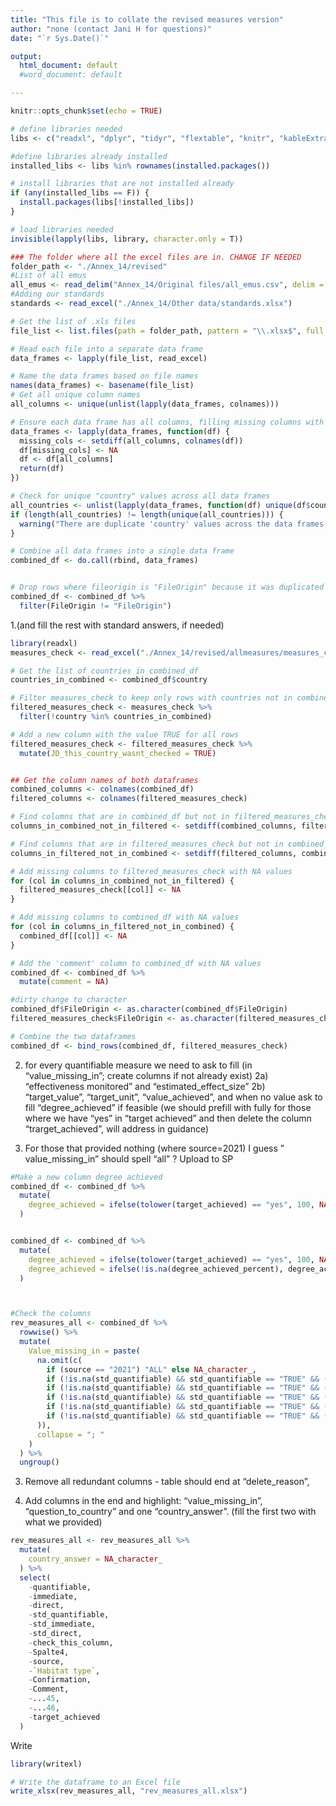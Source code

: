 ```yaml
---
title: "This file is to collate the revised measures version"
author: "none (contact Jani H for questions)"
date: "`r Sys.Date()`"

output:
  html_document: default
  #word_document: default

---
```


```r
knitr::opts_chunk$set(echo = TRUE)

# define libraries needed
libs <- c("readxl", "dplyr", "tidyr", "flextable", "knitr", "kableExtra", "officer", "readr", "tibble") 

#define libraries already installed
installed_libs <- libs %in% rownames(installed.packages())

# install libraries that are not installed already
if (any(installed_libs == F)) {
  install.packages(libs[!installed_libs])
}

# load libraries needed
invisible(lapply(libs, library, character.only = T))

```


```r

### The folder where all the excel files are in. CHANGE IF NEEDED
folder_path <- "./Annex_14/revised"
#List of all emus
all_emus <- read_delim("Annex_14/Original files/all_emus.csv", delim = ";", escape_double = FALSE, trim_ws = TRUE)
#Adding our standards
standards <- read_excel("./Annex_14/Other data/standards.xlsx")

# Get the list of .xls files
file_list <- list.files(path = folder_path, pattern = "\\.xlsx$", full.names = TRUE)

# Read each file into a separate data frame
data_frames <- lapply(file_list, read_excel)

# Name the data frames based on file names
names(data_frames) <- basename(file_list)
# Get all unique column names
all_columns <- unique(unlist(lapply(data_frames, colnames)))

# Ensure each data frame has all columns, filling missing columns with NA
data_frames <- lapply(data_frames, function(df) {
  missing_cols <- setdiff(all_columns, colnames(df))
  df[missing_cols] <- NA
  df <- df[all_columns]
  return(df)
})

# Check for unique "country" values across all data frames
all_countries <- unlist(lapply(data_frames, function(df) unique(df$country)))
if (length(all_countries) != length(unique(all_countries))) {
  warning("There are duplicate 'country' values across the data frames.")
}

# Combine all data frames into a single data frame
combined_df <- do.call(rbind, data_frames)


# Drop rows where fileorigin is "FileOrigin" because it was duplicated in one excel (i checked)
combined_df <- combined_df %>%
  filter(FileOrigin != "FileOrigin")


```

1.(and fill the rest with standard answers, if needed)
```r
library(readxl)
measures_check <- read_excel("./Annex_14/revised/allmeasures/measures_check.xlsx")

# Get the list of countries in combined_df
countries_in_combined <- combined_df$country

# Filter measures_check to keep only rows with countries not in combined_df
filtered_measures_check <- measures_check %>%
  filter(!country %in% countries_in_combined)

# Add a new column with the value TRUE for all rows
filtered_measures_check <- filtered_measures_check %>%
  mutate(JD_this_country_wasnt_checked = TRUE)


## Get the column names of both dataframes
combined_columns <- colnames(combined_df)
filtered_columns <- colnames(filtered_measures_check)

# Find columns that are in combined_df but not in filtered_measures_check
columns_in_combined_not_in_filtered <- setdiff(combined_columns, filtered_columns)

# Find columns that are in filtered_measures_check but not in combined_df
columns_in_filtered_not_in_combined <- setdiff(filtered_columns, combined_columns)

# Add missing columns to filtered_measures_check with NA values
for (col in columns_in_combined_not_in_filtered) {
  filtered_measures_check[[col]] <- NA
}

# Add missing columns to combined_df with NA values
for (col in columns_in_filtered_not_in_combined) {
  combined_df[[col]] <- NA
}

# Add the 'comment' column to combined_df with NA values
combined_df <- combined_df %>%
  mutate(comment = NA)

#dirty change to character
combined_df$FileOrigin <- as.character(combined_df$FileOrigin)
filtered_measures_check$FileOrigin <- as.character(filtered_measures_check$FileOrigin)

# Combine the two dataframes
combined_df <- bind_rows(combined_df, filtered_measures_check)


```

2. for every quantifiable measure we need to ask to fill (in "value_missing_in"; create columns if not already exist)
  2a) "effectiveness monitored" and "estimated_effect_size"
  2b) "target_value", "target_unit", "value_achieved", and when no value ask to fill "degree_achieved" if feasible (we should prefill with fully for those where we have "yes" in "target achieved" and then delete the column "trarget_achieved", will address in guidance) 

5. For those that provided nothing (where source=2021)  I guess " value_missing_in" should spell "all" ?
Upload to SP

```r
#Make a new column degree achieved
combined_df <- combined_df %>%
  mutate(
    degree_achieved = ifelse(tolower(target_achieved) == "yes", 100, NA_real_)
  )


combined_df <- combined_df %>%
  mutate(
    degree_achieved = ifelse(tolower(target_achieved) == "yes", 100, NA_real_),
    degree_achieved = ifelse(!is.na(degree_achieved_percent), degree_achieved_percent, degree_achieved)
  )



#Check the columns
rev_measures_all <- combined_df %>%
  rowwise() %>%
  mutate(
    Value_missing_in = paste(
      na.omit(c(
        if (source == "2021") "ALL" else NA_character_,
        if (!is.na(std_quantifiable) && std_quantifiable == "TRUE" && (is.na(effectiveness_monitored) || effectiveness_monitored == "")) "effectiveness_monitored" else NA_character_,
        if (!is.na(std_quantifiable) && std_quantifiable == "TRUE" && (is.na(target_value) || target_value == "")) "target_value" else NA_character_,
        if (!is.na(std_quantifiable) && std_quantifiable == "TRUE" && (is.na(estimated_effect_size) || estimated_effect_size == "")) "estimated_effect_size" else NA_character_,
        if (!is.na(std_quantifiable) && std_quantifiable == "TRUE" && (is.na(target_unit) || target_unit == "")) "target_unit" else NA_character_,
        if (!is.na(std_quantifiable) && std_quantifiable == "TRUE" && (is.na(value_achieved) || value_achieved == "") && (is.na(degree_achieved) || degree_achieved == "")) "degree_achieved" else NA_character_
      )),
      collapse = "; "
    )
  ) %>%
  ungroup()
```

3. Remove all redundant columns - table should end at  "delete_reason",

4. Add columns in the end and highlight: "value_missing_in", "question_to_country" and one "country_answer". (fill the first two with what we provided)


```r
rev_measures_all <- rev_measures_all %>%
  mutate(
    country_answer = NA_character_
  ) %>%
  select(
    -quantifiable,
    -immediate,
    -direct,
    -std_quantifiable,
    -std_immediate,
    -std_direct,
    -check_this_column,
    -Spalte4,
    -source,
    -`Habitat type`,
    -Confirmation,
    -Comment,
    -...45,
    -...46,
    -target_achieved
  )
```

Write

```r
library(writexl)

# Write the dataframe to an Excel file
write_xlsx(rev_measures_all, "rev_measures_all.xlsx")
```


